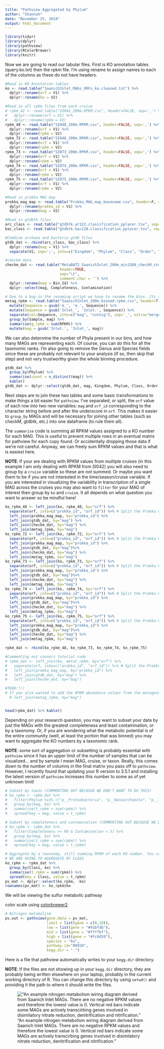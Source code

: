 ```yaml
---
title: "Pathview Aggregated by Phylum"
author: "Shannah"
date: "November 25, 2018"
output: html_document
---
```


```r
library(tidyr)
library(dplyr)
library(pathview)
library(RColorBrewer)
library(knitr)
```

Now we are going to read our tabular files. First is KO annotation tables (query.ko.txt) then the rpkm file. I'm using rename to assign names to each of the columns as these do not have headers.

```r

#Read in KO Annotation tables
ko <- read.table("SaanichInlet_MAGs_ORFs_ko.cleaned.txt") %>% 
  dplyr::rename(orf = V1) %>% 
  dplyr::rename(ko = V2)

#Read in all rpkm files from each cruise
# rpkm_42 <- read.table("SI042_200m.RPKM.csv", header=FALSE, sep=',') %>% 
#   dplyr::rename(orf = V1) %>% 
#   dplyr::rename(rpkm = V2)
rpkm_48 <- read.table("SI048_200m.RPKM.csv", header=FALSE, sep=',') %>% 
  dplyr::rename(orf = V1) %>% 
  dplyr::rename(rpkm = V2)
rpkm_72 <- read.table("SI048_200m.RPKM.csv", header=FALSE, sep=',') %>% 
  dplyr::rename(orf = V1) %>% 
  dplyr::rename(rpkm = V2)
rpkm_73 <- read.table("SI073_200m.RPKM.csv", header=FALSE, sep=',') %>% 
  dplyr::rename(orf = V1) %>% 
  dplyr::rename(rpkm = V2)
rpkm_74 <- read.table("SI074_200m.RPKM.csv", header=FALSE, sep=',') %>% 
  dplyr::rename(orf = V1) %>% 
  dplyr::rename(rpkm = V2)
rpkm_75 <- read.table("SI075_200m.RPKM.csv", header=FALSE, sep=',') %>% 
  dplyr::rename(orf = V1) %>% 
  dplyr::rename(rpkm = V2)

#Read in prokka MAG map
prokka_mag_map <- read.table("Prokka_MAG_map_basename.csv", header=F, sep=',') %>% 
  dplyr::rename(prokka_id = V1) %>% 
  dplyr::rename(mag = V2)

#Read in gtdbtk files
arc_class <- read.table("gtdbtk.ar122.classification_pplacer.tsv", sep="\t")
bac_class <- read.table("gtdbtk.bac120.classification_pplacer.tsv", sep="\t")

#Combine archaea and bacteria gtdb files
gtdb_dat <- rbind(arc_class, bac_class) %>% 
  dplyr::rename(mag = V1) %>% 
  separate(V2, sep=';', into=c("Kingdom", "Phylum", "Class", "Order", "Family", "Genus", "Species"))

#checkm data
checkm_dat <- read.table("MetaBAT2_SaanichInlet_200m_min1500_checkM_stdout.tsv",
                         header=TRUE,
                         sep="\t",
                         comment.char = '') %>% 
  dplyr::rename(mag = Bin.Id) %>% 
  dplyr::select(mag, Completeness, Contamination)

# Due to a bug in the renaming script we have to rename the bins. Its a bit hacky but works using tidyverse functions
metag_rpkm <- read.table("SaanichInlet_200m_binned.rpkm.csv", header=T, sep=',') %>% 
  mutate(Sequence = gsub('m_', 'm.', Sequence)) %>% 
  mutate(Sequence = gsub('Inlet_', 'Inlet.', Sequence)) %>% 
  separate(col=Sequence, into=c("mag", "contig"), sep='_', extra="merge") %>% 
  group_by(Sample, mag) %>% 
  summarise(g_rpkm = sum(RPKM)) %>% 
  mutate(mag = gsub('Inlet.', 'Inlet_', mag))
```

We can also determine the number of Phyla present in our bins, and how many MAGs are representing each. Of course, you can do this for all the taxonomic ranks. I'm also going to remove the Genus and Species fields since these are probably not relevant to your analysis (if so, then skip that step) and not very trustworthy given the whole binning procedure.
```r
gtdb_dat %>% 
  group_by(Phylum) %>% 
  summarise(count = n_distinct(mag)) %>% 
  kable()
gtdb_dat <- dplyr::select(gtdb_dat, mag, Kingdom, Phylum, Class, Order, Family)
```

Next steps are to join these two tables and some basic transformations to make things a bit easier for `pathview`. 
I've separated, or split, the `orf` value of each row into two new variables: `mag` and `orf_id` corresponding to the character string before and after the underscore in `orf`. This makes it easier to `group_by` MAGs and will be necessary for joining other tables (such as checkM, gtdbtk, etc.) into one dataframe (to rule them all).

The `summarise` code is summing all RPKM values assigned to a KO number for each MAG. This is useful to prevent multiple rows in an eventual matrix for pathview for each copy found. Or accidentally dropping those data if we're not careful. Anyway, we can freely sum RPKM values and that is what is easiest here.

__NOTE__: If your are dealing with RPKM values from multiple cruises (in this example I am only dealing with RPKM from SI042) you will also need to group by a `cruise` variable so these are not summed. Or maybe you want them to be if you are not interested in the time/season/cruise variable. 
If you are interested in visualizing the variability in transcription of a single MAG across the cruises you may also want to `filter` for your MAG of interest then group by `ko` and `cruise`. It all depends on what question you want to answer so be mindful here!

```r
ko_rpkm_48 <- left_join(ko, rpkm_48, by="orf") %>% 
  separate(orf, into=c("prokka_id", "orf_id")) %>% # Split the Prokka ORF names into MAG identifier and ORF
  left_join(prokka_mag_map, by="prokka_id") %>% 
  left_join(gtdb_dat, by="mag") %>%
  left_join(checkm_dat, by="mag") %>%
  left_join(metag_rpkm, by="mag")
ko_rpkm_72 <- left_join(ko, rpkm_72, by="orf") %>% 
  separate(orf, into=c("prokka_id", "orf_id")) %>% # Split the Prokka ORF names into MAG identifier and ORF
  left_join(prokka_mag_map, by="prokka_id") %>% 
  left_join(gtdb_dat, by="mag")%>%
  left_join(checkm_dat, by="mag") %>%
  left_join(metag_rpkm, by="mag")
ko_rpkm_73 <- left_join(ko, rpkm_73, by="orf") %>% 
  separate(orf, into=c("prokka_id", "orf_id")) %>% # Split the Prokka ORF names into MAG identifier and ORF
  left_join(prokka_mag_map, by="prokka_id") %>% 
  left_join(gtdb_dat, by="mag")%>%
  left_join(checkm_dat, by="mag") %>%
  left_join(metag_rpkm, by="mag")
ko_rpkm_74 <- left_join(ko, rpkm_74, by="orf") %>% 
  separate(orf, into=c("prokka_id", "orf_id")) %>% # Split the Prokka ORF names into MAG identifier and ORF
  left_join(prokka_mag_map, by="prokka_id") %>% 
  left_join(gtdb_dat, by="mag")%>%
  left_join(checkm_dat, by="mag") %>%
  left_join(metag_rpkm, by="mag")
ko_rpkm_75 <- left_join(ko, rpkm_75, by="orf") %>% 
  separate(orf, into=c("prokka_id", "orf_id")) %>% # Split the Prokka ORF names into MAG identifier and ORF
  left_join(prokka_mag_map, by="prokka_id") %>% 
  left_join(gtdb_dat, by="mag")%>%
  left_join(checkm_dat, by="mag") %>%
  left_join(metag_rpkm, by="mag")

rpkm_dat <- rbind(ko_rpkm_48, ko_rpkm_73, ko_rpkm_74, ko_rpkm_75)

#Commenting out connors tutorial code
# rpkm_dat <- left_join(ko, metat_rpkm, by="orf") %>%
#   separate(orf, into=c("prokka_id", "orf_id")) %>% # Split the Prokka ORF names into MAG identifier and ORF number for joining
#   left_join(prokka_mag_map, by="prokka_id") %>% 
#   left_join(gtdb_dat, by="mag") %>% 
#   left_join(checkm_dat, by="mag")

#TODO:!!!
# If you also wanted to add the RPKM abundance values from the metagenome:
  # left_join(metag_rpkm, by="mag")


head(rpkm_dat) %>% kable()
```

Depending on your research question, you may want to subset your data by just the MAGs with the greatest completeness and least contamination, or by a taxonomy. Or, if you are wondering what the metabolic potential is of the entire community (well, at least the portion that was binned) you may want to aggregate the KO numbers by a taxonomic rank. 

__NOTE__: some sort of aggregation or subsetting is probably essential with `pathview` since it has an upper limit of the number of samples that can be visualized... and by sample I mean MAG, cruise, or taxon. Really, this comes down to the number of columns in the final matrix you pass off to `pathview`. However, I recently found that updating your R version to 3.5.1 and installing the latest version of `pathview` increases this number to some as of yet unknown limit!

```r
# Subset by taxon (COMMENTING OUT BECASUE WE DON'T WANT TO DO THIS)
# ko_rpkm <- rpkm_dat %>%
#   filter(Phylum %in% c("p__Proteobacteria", "p__Nanoarchaeota", "p__Thermoplasmatota")) %>%
#   group_by(mag, ko) %>% 
#   summarise(t_rpkm = sum(rpkm)) %>% 
#   spread(key = mag, value = t_rpkm)

# Subset by completeness and contamination (COMMENTING OUT BECAUSE WE DON'T WANT TO DO THIS)
# ko_rpkm <- rpkm_dat %>% 
#   filter(Completeness >= 90 & Contamination < 5) %>% 
#   group_by(mag, ko) %>% 
#   summarise(t_rpkm = sum(rpkm)) %>% 
#   spread(key = mag, value = t_rpkm)

# Aggregate by a taxonomy, still summing RPKM of each KO number. You could use mean() instead.
# WE ARE GOING TO AGGREGATE BY CLASS 
ko_rpkm <- rpkm_dat %>%
  group_by(Class, ko) %>% 
  summarise(t_rpkm = sum(rpkm)) %>% 
  spread(key = Class, value = t_rpkm)
pv_mat <- dplyr::select(ko_rpkm, -ko)
rownames(pv_mat) <- ko_rpkm$ko
```

We will be viewing the sulfur metabolic pathway

color scale using [colorbrewer2](http://colorbrewer2.org/#type=sequential&scheme=BuGn&n=3). 

```r
# Nitrogen metabolism
pv.out <- pathview(gene.data = pv_mat,
                   limit = list(gene = c(0,10)),
                   low = list(gene = "#91bfdb"),
                   mid = list(gene = "#ffffbf"),
                   high = list(gene = "#fc8d59"),
                   species = "ko",
                   pathway.id="00920",
                   kegg.dir = ".")
```


Here is a file that pathview automatically writes to your `kegg.dir` directory.

__NOTE__: If the files are not showing up in your `kegg.dir` directory, they are probably being written elsewhere on your laptop, probably in the current working directory of R. You can change this directory by using `setwd()` and providing it the path to where it should write the files.

!["An example nitrogen metabolism wiring diagram derived from Saanich Inlet MAGs. There are no negative RPKM values and therefore the lowest value is 0. Vertical red bars indicate some MAGs are actively transcirbing genes involved in disimilatory nitrate reduction, denitrification and nitrification."](/home/connor/Desktop/MICB405_TAship/MICB405-Metagenomics/2018/ko00910.pathview.multi.png)
